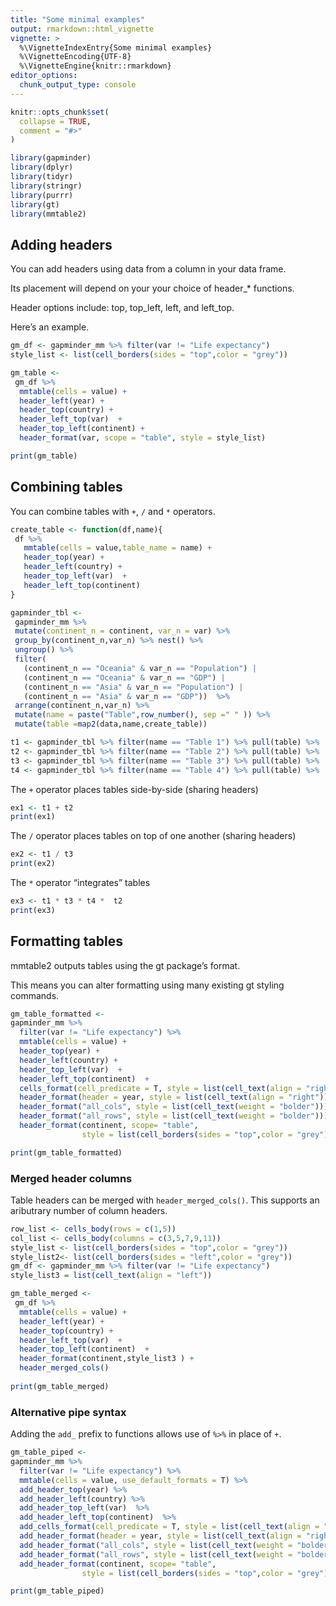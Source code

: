 ```yaml
---
title: "Some minimal examples"
output: rmarkdown::html_vignette
vignette: >
  %\VignetteIndexEntry{Some minimal examples}
  %\VignetteEncoding{UTF-8}
  %\VignetteEngine{knitr::rmarkdown}
editor_options: 
  chunk_output_type: console
---
```


```r
knitr::opts_chunk$set(
  collapse = TRUE,
  comment = "#>"
)
```

```r
library(gapminder)
library(dplyr)
library(tidyr)
library(stringr)
library(purrr)
library(gt)
library(mmtable2)
```

## Adding headers

You can add headers using data from a column in your data frame. 

Its placement will depend on your your choice of header_* functions.

Header options include: top, top_left, left, and left_top. 

Here's an example. 
```r
gm_df <- gapminder_mm %>% filter(var != "Life expectancy")
style_list <- list(cell_borders(sides = "top",color = "grey"))

gm_table <- 
 gm_df %>% 
  mmtable(cells = value) +
  header_left(year) +
  header_top(country) +
  header_left_top(var)  +
  header_top_left(continent) + 
  header_format(var, scope = "table", style = style_list)

print(gm_table)
```

## Combining tables

You can combine tables with `+`, `/` and `*` operators.
```r
create_table <- function(df,name){
 df %>%
   mmtable(cells = value,table_name = name) +
   header_top(year) +
   header_left(country) +
   header_top_left(var)  +
   header_left_top(continent)
}
```

```r
gapminder_tbl <-
 gapminder_mm %>%
 mutate(continent_n = continent, var_n = var) %>%
 group_by(continent_n,var_n) %>% nest() %>%
 ungroup() %>% 
 filter(
   (continent_n == "Oceania" & var_n == "Population") | 
   (continent_n == "Oceania" & var_n == "GDP") |
   (continent_n == "Asia" & var_n == "Population") |
   (continent_n == "Asia" & var_n == "GDP"))  %>% 
 arrange(continent_n,var_n) %>% 
 mutate(name = paste("Table",row_number(), sep =" " )) %>% 
 mutate(table =map2(data,name,create_table))
```

```r
t1 <- gapminder_tbl %>% filter(name == "Table 1") %>% pull(table) %>% .[[1]]
t2 <- gapminder_tbl %>% filter(name == "Table 2") %>% pull(table) %>% .[[1]]
t3 <- gapminder_tbl %>% filter(name == "Table 3") %>% pull(table) %>% .[[1]]
t4 <- gapminder_tbl %>% filter(name == "Table 4") %>% pull(table) %>% .[[1]]
```

The `+` operator places tables side-by-side (sharing headers)  
```r
ex1 <- t1 + t2
print(ex1)
```

The `/` operator places tables on top of one another (sharing headers)  
```r
ex2 <- t1 / t3
print(ex2)
```

The `*` operator "integrates" tables  
```r
ex3 <- t1 * t3 * t4 *  t2
print(ex3)
```

## Formatting tables

mmtable2 outputs tables using the gt package's format.

This means you can alter formatting using many existing gt styling commands.
```r
gm_table_formatted <- 
gapminder_mm %>% 
  filter(var != "Life expectancy") %>% 
  mmtable(cells = value) +
  header_top(year) +
  header_left(country) +
  header_top_left(var)  +
  header_left_top(continent)  +
  cells_format(cell_predicate = T, style = list(cell_text(align = "right"))) +
  header_format(header = year, style = list(cell_text(align = "right"))) +
  header_format("all_cols", style = list(cell_text(weight = "bolder"))) +
  header_format("all_rows", style = list(cell_text(weight = "bolder"))) +
  header_format(continent, scope= "table", 
                style = list(cell_borders(sides = "top",color = "grey"))) 

print(gm_table_formatted)
```

### Merged header columns 

Table headers can be merged with `header_merged_cols()`. 
This supports an aributrary number of column headers. 
```r
row_list <- cells_body(rows = c(1,5))
col_list <- cells_body(columns = c(3,5,7,9,11))
style_list <- list(cell_borders(sides = "top",color = "grey"))
style_list2<- list(cell_borders(sides = "left",color = "grey"))
gm_df <- gapminder_mm %>% filter(var != "Life expectancy")
style_list3 = list(cell_text(align = "left"))

gm_table_merged <- 
 gm_df %>% 
  mmtable(cells = value) +
  header_left(year) +
  header_top(country) +
  header_left_top(var)  +
  header_top_left(continent)  +
  header_format(continent,style_list3 ) +
  header_merged_cols()
 
print(gm_table_merged)
```

### Alternative pipe syntax

Adding the `add_` prefix to functions allows use of `%>%` in place of `+`.
```r
gm_table_piped <- 
gapminder_mm %>% 
  filter(var != "Life expectancy") %>% 
  mmtable(cells = value, use_default_formats = T) %>% 
  add_header_top(year) %>% 
  add_header_left(country) %>% 
  add_header_top_left(var)  %>% 
  add_header_left_top(continent)  %>% 
  add_cells_format(cell_predicate = T, style = list(cell_text(align = "right"))) %>% 
  add_header_format(header = year, style = list(cell_text(align = "right"))) %>% 
  add_header_format("all_cols", style = list(cell_text(weight = "bolder"))) %>% 
  add_header_format("all_rows", style = list(cell_text(weight = "bolder"))) %>% 
  add_header_format(continent, scope= "table", 
                style = list(cell_borders(sides = "top",color = "grey"))) 

print(gm_table_piped)
```


